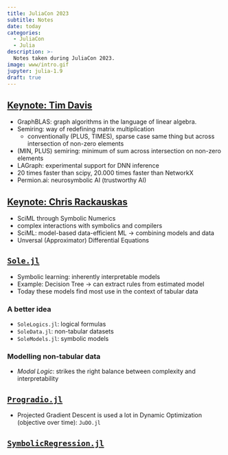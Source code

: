 ```yaml
---
title: JuliaCon 2023
subtitle: Notes
date: today
categories:
  - JuliaCon
  - Julia
description: >-
  Notes taken during JuliaCon 2023.
image: www/intro.gif
jupyter: julia-1.9
draft: true
---
```


## [Keynote: Tim Davis](https://pretalx.com/juliacon2023/talk/U9ABUR/)

- GraphBLAS: graph algorithms in the language of linear algebra. 
- Semiring: way of redefining matrix multiplication
  - conventionally (PLUS, TIMES), sparse case same thing but across intersection of non-zero elements
- (MIN, PLUS) semiring: minimum of sum across intersection on non-zero elements
- LAGraph: experimental support for DNN inference
- 20 times faster than scipy, 20.000 times faster than NetworkX
- Permion.ai: neurosymbolic AI (trustworthy AI)

## [Keynote: Chris Rackauskas](https://pretalx.com/juliacon2023/talk/YKK7AD/)

- SciML through Symbolic Numerics
- complex interactions with symbolics and compilers
- SciML: model-based data-efficient ML -> combining models and data
- Unversal (Approximator) Differential Equations

## [`Sole.jl`](https://pretalx.com/juliacon2023/talk/LYSQWS/)

- Symbolic learning: inherently interpretable models
- Example: Decision Tree -> can extract rules from estimated model
- Today these models find most use in the context of tabular data

### A better idea

- `SoleLogics.jl`: logical formulas
- `SoleData.jl`: non-tabular datasets
- `SoleModels.jl`: symbolic models

### Modelling non-tabular data

- *Modal Logic*: strikes the right balance between complexity and interpretability

## [`Progradio.jl`](https://pretalx.com/juliacon2023/talk/QZ3PSY/)

- Projected Gradient Descent is used a lot in Dynamic Optimization (objective over time): `JuDO.jl`

## [`SymbolicRegression.jl`](https://pretalx.com/juliacon2023/talk/FGZBBB/)




